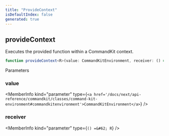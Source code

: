 ```yaml
---
title: "ProvideContext"
isDefaultIndex: false
generated: true
---
```



<!-- This file was generated from the CommandKit source. Do not modify. Instead, re-run the "docgen" script -->


## provideContext

<GenerationInfo sourceFile="packages/commandkit/src/context/async-context.ts" sourceLine="44" packageName="commandkit" />

Executes the provided function within a CommandKit context.

```ts title="Signature"
function provideContext<R>(value: CommandKitEnvironment, receiver: () => R): R
```
Parameters

### value

<MemberInfo kind="parameter" type={`<a href='/docs/next/api-reference/commandkit/classes/command-kit-environment#commandkitenvironment'>CommandKitEnvironment</a>`} />

### receiver

<MemberInfo kind="parameter" type={`() =&#62; R`} />

